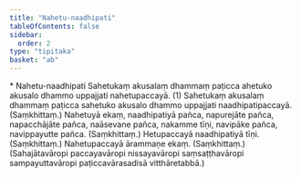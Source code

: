 ```yaml
---
title: "Nahetu-naadhipati"
tableOfContents: false
sidebar:
  order: 2
type: "tipitaka"
basket: "ab"
---
```



<DynamicBreadcrumb />

<Paragraph type="center">
* Nahetu-naadhipati
</Paragraph>

<Division number="11">

<Paragraph number="1267">
Sahetukaṃ akusalaṃ dhammaṃ paṭicca ahetuko akusalo dhammo uppajjati nahetupaccayā. (1)
</Paragraph>

<Paragraph number="1268">
Sahetukaṃ akusalaṃ dhammaṃ paṭicca sahetuko akusalo dhammo uppajjati naadhipatipaccayā. (Saṃkhittaṃ.)
</Paragraph>

</Division>
<Division number="12">

<Paragraph number="1269">
Nahetuyā ekaṃ, naadhipatiyā pañca, napurejāte pañca, napacchājāte pañca, naāsevane pañca, nakamme tīṇi, navipāke pañca, navippayutte pañca. (Saṃkhittaṃ.)
</Paragraph>

<Paragraph number="1270">
Hetupaccayā naadhipatiyā tīṇi. (Saṃkhittaṃ.)
</Paragraph>

<Paragraph number="1271">
Nahetupaccayā ārammaṇe ekaṃ. (Saṃkhittaṃ.)
</Paragraph>

<Paragraph number="1272">
(Sahajātavāropi paccayavāropi nissayavāropi saṃsaṭṭhavāropi sampayuttavāropi paṭiccavārasadisā vitthāretabbā.)
</Paragraph>
</Division>